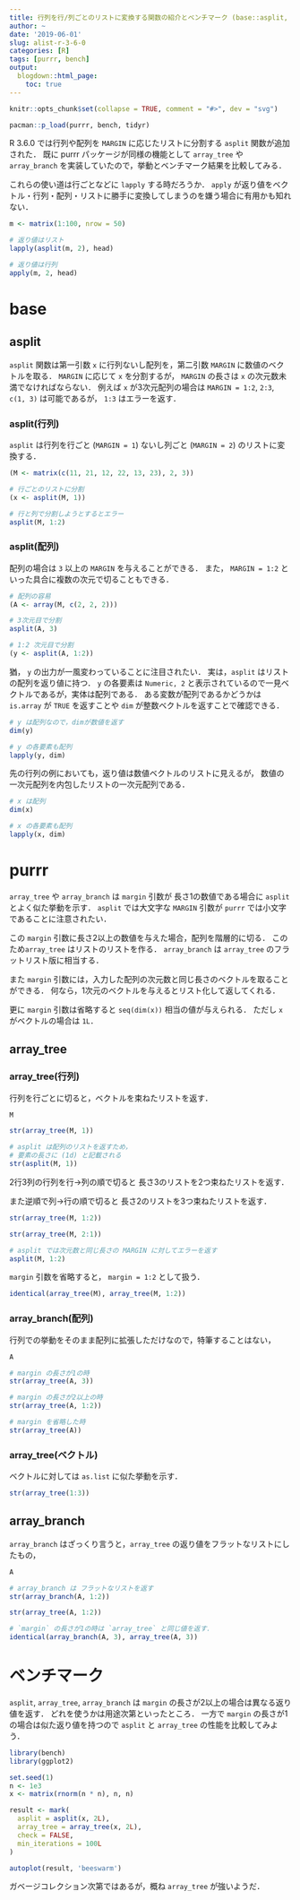 ```yaml
---
title: 行列を行/列ごとのリストに変換する関数の紹介とベンチマーク (base::asplit, purrr::array_tree, purrr::array_branch)
author: ~
date: '2019-06-01'
slug: alist-r-3-6-0
categories: [R]
tags: [purrr, bench]
output:
  blogdown::html_page:
    toc: true
---
```


```r
knitr::opts_chunk$set(collapse = TRUE, comment = "#>", dev = "svg")
```

```r
pacman::p_load(purrr, bench, tidyr)
```

R 3.6.0 では行列や配列を `MARGIN` に応じたリストに分割する `asplit` 関数が追加された．
既に purrr パッケージが同様の機能として `array_tree` や `array_branch` を実装していたので，挙動とベンチマーク結果を比較してみる．

これらの使い道は行ごとなどに `lapply` する時だろうか．
`apply` が返り値をベクトル・行列・配列・リストに勝手に変換してしまうのを嫌う場合に有用かも知れない．

```r
m <- matrix(1:100, nrow = 50)

# 返り値はリスト
lapply(asplit(m, 2), head)

# 返り値は行列
apply(m, 2, head)
```


# base

## asplit

`asplit` 関数は第一引数 `x` に行列ないし配列を，第二引数 `MARGIN` に数値のベクトルを取る．
`MARGIN` に応じて `x` を分割するが， `MARGIN` の長さは `x` の次元数未満でなければならない．
例えば `x` が3次元配列の場合は `MARGIN = 1:2`, `2:3`, `c(1, 3)` は可能であるが， `1:3` はエラーを返す．

### asplit(行列)

`asplit` は行列を行ごと (`MARGIN = 1`) ないし列ごと (`MARGIN = 2`) のリストに変換する．

```r
(M <- matrix(c(11, 21, 12, 22, 13, 23), 2, 3))

# 行ごとのリストに分割
(x <- asplit(M, 1))

# 行と列で分割しようとするとエラー
asplit(M, 1:2)
```

### asplit(配列)

配列の場合は `3` 以上の `MARGIN` を与えることができる．
また， `MARGIN = 1:2` といった具合に複数の次元で切ることもできる．


```r
# 配列の容易
(A <- array(M, c(2, 2, 2)))

# 3次元目で分割
asplit(A, 3)

# 1:2 次元目で分割
(y <- asplit(A, 1:2))
```

猶， `y` の出力が一風変わっていることに注目されたい．
実は，`asplit` はリストの配列を返り値に持つ．
`y` の各要素は `Numeric, 2` と表示されているので一見ベクトルであるが，実体は配列である．
ある変数が配列であるかどうかは `is.array` が `TRUE` を返すことや `dim` が整数ベクトルを返すことで確認できる．

```r
# y は配列なので，dimが数値を返す
dim(y)

# y の各要素も配列
lapply(y, dim)
```

先の行列の例においても，返り値は数値ベクトルのリストに見えるが，
数値の一次元配列を内包したリストの一次元配列である．

```r
# x は配列
dim(x)

# x の各要素も配列
lapply(x, dim)
```

# purrr

`array_tree` や `array_branch` は
`margin` 引数が 長さ1の数値である場合に `asplit` とよく似た挙動を示す．
`asplit` では大文字な `MARGIN` 引数が `purrr` では小文字であることに注意されたい．

この `margin` 引数に長さ2以上の数値を与えた場合，配列を階層的に切る．
このため`array_tree` はリストのリストを作る．
`array_branch` は `array_tree` のフラットリスト版に相当する．

また `margin` 引数には，入力した配列の次元数と同じ長さのベクトルを取ることができる．
何なら，1次元のベクトルを与えるとリスト化して返してくれる．

更に `margin` 引数は省略すると `seq(dim(x))` 相当の値が与えられる．
ただし `x` がベクトルの場合は `1L`．

## array_tree

### array_tree(行列)

行列を行ごとに切ると，ベクトルを束ねたリストを返す．

```r
M

str(array_tree(M, 1))

# asplit は配列のリストを返すため，
# 要素の長さに (1d) と記載される
str(asplit(M, 1))
```

2行3列の行列を行→列の順で切ると
長さ3のリストを2つ束ねたリストを返す．

また逆順で列→行の順で切ると
長さ2のリストを3つ束ねたリストを返す．

```r
str(array_tree(M, 1:2))

str(array_tree(M, 2:1))

# asplit では次元数と同じ長さの MARGIN に対してエラーを返す
asplit(M, 1:2)
```

`margin` 引数を省略すると， `margin = 1:2` として扱う．

```r
identical(array_tree(M), array_tree(M, 1:2))
```


### array_branch(配列)

行列での挙動をそのまま配列に拡張しただけなので，特筆することはない，

```r
A

# margin の長さが1の時
str(array_tree(A, 3))

# margin の長さが2以上の時
str(array_tree(A, 1:2))

# margin を省略した時
str(array_tree(A))
```

### array_tree(ベクトル)

ベクトルに対しては `as.list` に似た挙動を示す．

```r
str(array_tree(1:3))
```


## array_branch

`array_branch` はざっくり言うと，`array_tree` の返り値をフラットなリストにしたもの，


```r
A

# array_branch は フラットなリストを返す
str(array_branch(A, 1:2))

str(array_tree(A, 1:2))

# `margin` の長さが1の時は `array_tree` と同じ値を返す．
identical(array_branch(A, 3), array_tree(A, 3))
```



# ベンチマーク

`asplit`, `array_tree`, `array_branch` は `margin` の長さが2以上の場合は異なる返り値を返す．
どれを使うかは用途次第といったところ．
一方で `margin` の長さが1の場合は似た返り値を持つので `asplit` と `array_tree` の性能を比較してみよう．


```r
library(bench)
library(ggplot2)

set.seed(1)
n <- 1e3
x <- matrix(rnorm(n * n), n, n)

result <- mark(
  asplit = asplit(x, 2L),
  array_tree = array_tree(x, 2L),
  check = FALSE,
  min_iterations = 100L
)

autoplot(result, 'beeswarm')
```

ガベージコレクション次第ではあるが，概ね `array_tree` が強いようだ．
